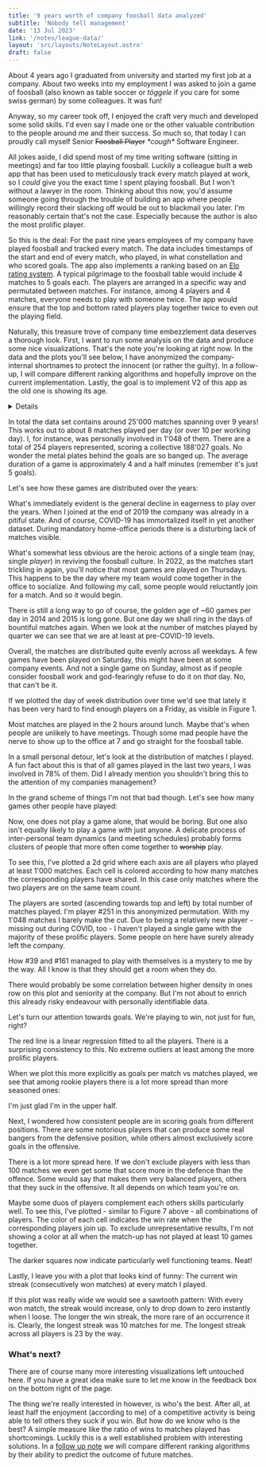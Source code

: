 ```yaml
---
title: '9 years worth of company foosball data analyzed'
subtitle: 'Nobody tell management'
date: '13 Jul 2023'
link: '/notes/league-data/'
layout: 'src/layouts/NoteLayout.astro'
draft: false
---
```



About 4 years ago I graduated from university and started my first job at a company. About two
weeks into my employment I was asked to join a game of foosball (also known as table soccer or
_töggele_ if you care for some swiss german) by some colleagues. It was fun!

Anyway, so my career took off, I enjoyed the craft very much and developed some solid skills.
I'd even say I made one or the other valuable contribution to the people around me and their
success. So much so, that today I can proudly call myself Senior
~~Foosball Player~~ _\*cough\*_ Software Engineer.

All jokes aside, I did spend most of my time writing software (sitting in meetings) and far
too little playing foosball. Luckily a colleague built a web app that has been used to
meticulously track every match played at work, so I _could_ give you the exact time I spent
playing foosball. But I won't without a lawyer in the room. Thinking about this now, you'd assume
someone going through the trouble of building an app where people willingly record their slacking
off would be out to blackmail you later. I'm reasonably certain that's not the case. Especially
because the author is also the most prolific player.

So this is the deal: For the past nine years employees of my company have played foosball and
tracked every match. The data includes timestamps of the start and end of every match, who
played, in what constellation and who scored goals. The app also implements a ranking based on
an [Elo rating system](https://en.wikipedia.org/wiki/Elo_rating_system). A typical
pilgrimage to the foosball table would include 4 matches to 5 goals each. The players are
arranged in a specific way and permutated between matches. For instance, among 4 players and 4
matches, everyone needs to play with someone twice. The app would ensure that the top and
bottom rated players play together twice to even out the playing field.

Naturally, this treasure trove of company time embezzlement data deserves a thorough look.
First, I want to run some analysis on the data and produce some nice visualizations. That's
the note you're looking at right now. In the data and the plots you'll see below, I have
anonymized the company-internal shortnames to protect the innocent (or rather the guilty). In
a follow-up, I will compare different ranking algorithms and hopefully improve on the current
implementation. Lastly, the goal is to implement V2 of this app as the old one is showing its
age.

<Details title="How are these plots generated?">
I'm using an excellent JS library called [Observable Plot](https://observablehq.com/plot/). 
It's highly configurable but still fairly ergonomic to use. In fact, the library is written 
by the same author as D3, _the_ data viz library.

The plots are generated statically at build-time and shipped as SVGs in the HTML. This leads
to quite a heavy page at around half a megabyte. Still better than shipping 12 megabytes of
match data and having the client render the plots though.

</Details>

In total the data set contains around 25'000 matches spanning over 9 years! This works out to
about 8 matches played per day (or over 10 per working day). I, for instance, was personally
involved in 1'048 of them. There are a total of 254 players represented, scoring a collective
188'027 goals. No wonder the metal plates behind the goals are so banged up. The average
duration of a game is approximately 4 and a half minutes (remember it's just 5 goals).

Let's see how these games are distributed over the years:

<MatchesHeatmap />

What's immediately evident is the general decline in eagerness to play over the years. When I
joined at the end of 2019 the company was already in a pitiful state. And of course, COVID-19
has immortalized itself in yet another dataset. During mandatory home-office periods there is
a disturbing lack of matches visible.

What's somewhat less obvious are the heroic actions of a single team (nay, single _player_)
in reviving the foosball culture. In 2022, as the matches start trickling in again, you'll
notice that most games are played on Thursdays. This happens to be the day where my team would
come together in the office to socialize. And following my call, some people would reluctantly
join for a match. And so it would begin.

There is still a long way to go of course, the golden age of ~60 games per day in 2014 and
2015 is long gone. But one day we shall ring in the days of bountiful matches again. When we
look at the number of matches played by quarter we can see that we are at least at
pre-COVID-19 levels.

<MatchesBar />

Overall, the matches are distributed quite evenly across all weekdays. A few games have been
played on Saturday, this might have been at some company events. And not a single game on
Sunday, almost as if people consider foosball work and god-fearingly refuse to do it on
_that_ day. No, that can't be it.

<MatchesDayOfWeek />

If we plotted the day of week distribution over time we'd see that lately it has been very
hard to find enough players on a Friday, as visible in Figure 1.

Most matches are played in the 2 hours around lunch. Maybe that's when people are unlikely to
have meetings. Though some mad people have the nerve to show up to the office at 7 and go
straight for the foosball table.

<MatchesTimeOfDay />

In a small personal detour, let's look at the distribution of matches I played. A fun fact
about this is that of all games played in the last two years, I was involved in 78% of them.
Did I already mention you shouldn't bring this to the attention of my companies management?

<MatchesHeatmapMe />

In the grand scheme of things I'm not that bad though. Let's see how many games other people
have played:

<MatchesPerPlayer />

Now, one does not play a game alone, that would be boring. But one also isn't equally likely
to play a game with just anyone. A delicate process of inter-personal team dynamics (and
meeting schedules) probably forms clusters of people that more often come together to ~~worship~~ play.

To see this, I've plotted a 2d grid where each axis are all players who played at least 1'000
matches. Each cell is colored according to how many matches the corresponding players have
shared. In this case only matches where the two players are on the same team count.

<PlayerInvolvement />

The players are sorted (ascending towards top and left) by total number of matches played. I'm
player #251 in this anonymized permutation. With my 1'048 matches I barely make the cut. Due
to being a relatively new player - missing out during COVID, too - I haven't played a single
game with the majority of these prolific players. Some people on here have surely already left
the company.

How #39 and #161 managed to play with themselves is a mystery to me by the way. All I know is
that they should get a room when they do.

There would probably be some correlation between higher density in ones row on this plot and
seniority at the company. But I'm not about to enrich this already risky endeavour with
personally identifiable data.

Let's turn our attention towards goals. We're playing to win, not just for fun, right?

<GoalsVsMatches />

The red line is a linear regression fitted to all the players. There is a surprising
consistency to this. No extreme outliers at least among the more prolific players.

When we plot this more explicitly as goals per match vs matches played, we see that among
rookie players there is a lot more spread than more seasoned ones:

<MatchesVsGoalsPerMatch />

I'm just glad I'm in the upper half.

Next, I wondered how consistent people are in scoring goals from different positions. There
are some notorious players that can produce some real bangers from the defensive position,
while others almost exclusively score goals in the offensive.

<OffensiveGoalRate />

There is a lot more spread here. If we don't exclude players with less than 100 matches we
even get some that score more in the defence than the offence. Some would say that makes them
very balanced players, others that they suck in the offensive. It all depends on which team
you're on.

Maybe some duos of players complement each others skills particularly well. To see this, I've
plotted - similar to Figure 7 above - all combinations of players. The color of each cell
indicates the win rate when the corresponding players join up. To exclude unrepresentative
results, I'm not showing a color at all when the match-up has not played at least 10 games
together.

<PlayerInvolvementWins />
The darker squares now indicate particularly well functioning teams. Neat!

Lastly, I leave you with a plot that looks kind of funny: The current win streak
(consecutively won matches) at every match I played.

<WinStreakMe />

If this plot was really wide we would see a sawtooth pattern: With every won match, the streak
would increase, only to drop down to zero instantly when I loose. The longer the win streak,
the more rare of an occurrence it is. Clearly, the longest streak was 10 matches for me. The
longest streak across all players is 23 by the way.

### What's next?

There are of course many more interesting visualizations left untouched here. If you have a
great idea make sure to let me know in the feedback box on the bottom right of the page.

The thing we're really interested in however, is who's the best. After all, at least half the
enjoyment (according to me) of a competitive activity is being able to tell others they suck
if you win. But how do we know who is the best? A simple measure like the ratio of wins to
matches played has shortcomings. Luckily this is a well established problem with interesting
solutions. In a [follow up note](/notes/league-rating) we will compare different ranking
algorithms by their ability to predict the outcome of future matches.
